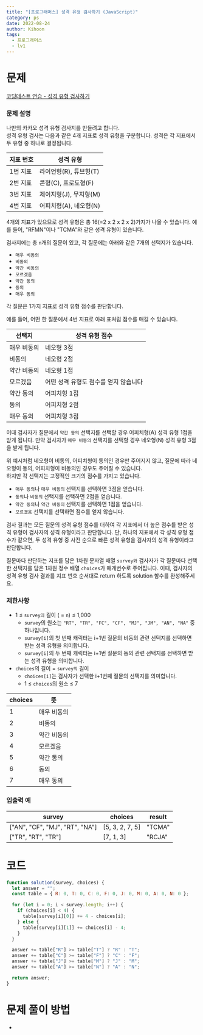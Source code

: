 ```yaml
---
title: "[프로그래머스] 성격 유형 검사하기 (JavaScript)"
category: ps
date: 2022-08-24
author: Kihoon
tags:
  - 프로그래머스
  - lv1
---
```


# 문제

[코딩테스트 연습 - 성격 유형 검사하기](https://school.programmers.co.kr/learn/courses/30/lessons/118666)

### 문제 설명

나만의 카카오 성격 유형 검사지를 만들려고 합니다. <br/>
성격 유형 검사는 다음과 같은 4개 지표로 성격 유형을 구분합니다. 성격은 각 지표에서 두 유형 중 하나로 결정됩니다.

| 지표 번호 | 성격 유형              |
| --------- | ---------------------- |
| 1번 지표  | 라이언형(R), 튜브형(T) |
| 2번 지표  | 콘형(C), 프로도형(F)   |
| 3번 지표  | 제이지형(J), 무지형(M) |
| 4번 지표  | 어피치형(A), 네오형(N) |

4개의 지표가 있으므로 성격 유형은 총 16(=2 x 2 x 2 x 2)가지가 나올 수 있습니다. 예를 들어, "RFMN"이나 "TCMA"와 같은 성격 유형이 있습니다.

검사지에는 총 `n`개의 질문이 있고, 각 질문에는 아래와 같은 7개의 선택지가 있습니다.

- `매우 비동의`
- `비동의`
- `약간 비동의`
- `모르겠음`
- `약간 동의`
- `동의`
- `매우 동의`

각 질문은 1가지 지표로 성격 유형 점수를 판단합니다.

예를 들어, 어떤 한 질문에서 4번 지표로 아래 표처럼 점수를 매길 수 있습니다.

| 선택지      | 성격 유형 점수                        |
| ----------- | ------------------------------------- |
| 매우 비동의 | 네오형 3점                            |
| 비동의      | 네오형 2점                            |
| 약간 비동의 | 네오형 1점                            |
| 모르겠음    | 어떤 성격 유형도 점수를 얻지 않습니다 |
| 약간 동의   | 어피치형 1점                          |
| 동의        | 어피치형 2점                          |
| 매우 동의   | 어피치형 3점                          |

이때 검사자가 질문에서 `약간 동의` 선택지를 선택할 경우 어피치형(A) 성격 유형 1점을 받게 됩니다. 만약 검사자가 `매우 비동의` 선택지를 선택할 경우 네오형(N) 성격 유형 3점을 받게 됩니다.

위 예시처럼 네오형이 비동의, 어피치형이 동의인 경우만 주어지지 않고, 질문에 따라 네오형이 동의, 어피치형이 비동의인 경우도 주어질 수 있습니다. <br/>
하지만 각 선택지는 고정적인 크기의 점수를 가지고 있습니다.

- `매우 동의`나 `매우 비동의` 선택지를 선택하면 3점을 얻습니다.
- `동의`나 `비동의` 선택지를 선택하면 2점을 얻습니다.
- `약간 동의`나 `약간 비동의` 선택지를 선택하면 1점을 얻습니다.
- `모르겠음` 선택지를 선택하면 점수를 얻지 않습니다.

검사 결과는 모든 질문의 성격 유형 점수를 더하여 각 지표에서 더 높은 점수를 받은 성격 유형이 검사자의 성격 유형이라고 판단합니다. 단, 하나의 지표에서 각 성격 유형 점수가 같으면, 두 성격 유형 중 사전 순으로 빠른 성격 유형을 검사자의 성격 유형이라고 판단합니다.

질문마다 판단하는 지표를 담은 1차원 문자열 배열 `survey와` 검사자가 각 질문마다 선택한 선택지를 담은 1차원 정수 배열 `choices`가 매개변수로 주어집니다. 이때, 검사자의 성격 유형 검사 결과를 지표 번호 순서대로 return 하도록 solution 함수를 완성해주세요.

### 제한사항

- 1 ≤ `survey의` 길이 ( = `n`) ≤ 1,000
  - `survey`의 원소는 `"RT", "TR", "FC", "CF", "MJ", "JM", "AN", "NA"` 중 하나입니다.
  - `survey[i]`의 첫 번째 캐릭터는 i+1번 질문의 비동의 관련 선택지를 선택하면 받는 성격 유형을 의미합니다.
  - `survey[i]`의 두 번째 캐릭터는 i+1번 질문의 동의 관련 선택지를 선택하면 받는 성격 유형을 의미합니다.
- `choices`의 길이 = `survey의` 길이
  - `choices[i]`는 검사자가 선택한 i+1번째 질문의 선택지를 의미합니다.
  - 1 ≤ `choices`의 원소 ≤ 7

| choices | 뜻          |
| ------- | ----------- |
| 1       | 매우 비동의 |
| 2       | 비동의      |
| 3       | 약간 비동의 |
| 4       | 모르겠음    |
| 5       | 약간 동의   |
| 6       | 동의        |
| 7       | 매우 동의   |

### 입출력 예

| survey                         | choices         | result |
| ------------------------------ | --------------- | ------ |
| ["AN", "CF", "MJ", "RT", "NA"] | [5, 3, 2, 7, 5] | "TCMA" |
| ["TR", "RT", "TR"]             | [7, 1, 3]       | "RCJA" |

# 코드

```jsx
function solution(survey, choices) {
  let answer = "";
  const table = { R: 0, T: 0, C: 0, F: 0, J: 0, M: 0, A: 0, N: 0 };

  for (let i = 0; i < survey.length; i++) {
    if (choices[i] < 4) {
      table[survey[i][0]] += 4 - choices[i];
    } else {
      table[survey[i][1]] += choices[i] - 4;
    }
  }

  answer += table["R"] >= table["T"] ? "R" : "T";
  answer += table["C"] >= table["F"] ? "C" : "F";
  answer += table["J"] >= table["M"] ? "J" : "M";
  answer += table["A"] >= table["N"] ? "A" : "N";

  return answer;
}
```

# 문제 풀이 방법

-
